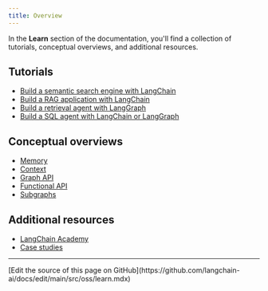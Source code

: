 ```yaml
---
title: Overview
---
```


In the **Learn** section of the documentation, you'll find a collection of tutorials, conceptual overviews, and additional resources.

## <Icon icon="code" size={20} /> Tutorials

- [Build a semantic search engine with LangChain](/oss/javascript/langchain/knowledge-base)
- [Build a RAG application with LangChain](/oss/javascript/langchain/rag)
- [Build a retrieval agent with LangGraph](/oss/javascript/langgraph/agentic-rag)
- [Build a SQL agent with LangChain or LangGraph](/oss/javascript/langchain/sql-agent)

## <Icon icon="book" size={20} /> Conceptual overviews

- [Memory](/oss/javascript/concepts/memory)
- [Context](/oss/javascript/concepts/context)
- [Graph API](/oss/javascript/langgraph/graph-api)
- [Functional API](/oss/javascript/langgraph/functional-api)
- [Subgraphs](/oss/javascript/concepts/subgraphs)

## <Icon icon="list" size={20} /> Additional resources

- [LangChain Academy](https://academy.langchain.com/)
- [Case studies](/oss/javascript/langgraph/case-studies)

---

<Callout icon="pen-to-square" iconType="regular">
  [Edit the source of this page on GitHub](https://github.com/langchain-ai/docs/edit/main/src/oss/learn.mdx)
</Callout>
